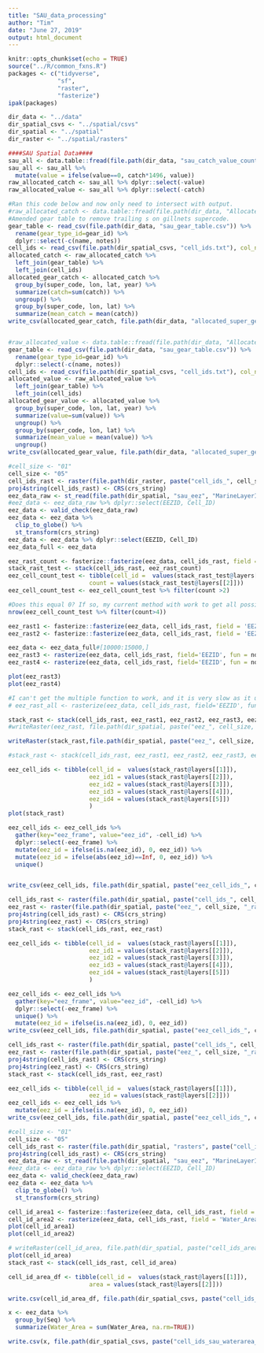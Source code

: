```yaml
---
title: "SAU_data_processing"
author: "Tim"
date: "June 27, 2019"
output: html_document
---
```


```r
knitr::opts_chunk$set(echo = TRUE)
source("../R/common_fxns.R")
packages <- c("tidyverse", 
              "sf", 
              "raster",
              "fasterize")
ipak(packages)

dir_data <- "../data"
dir_spatial_csvs <- "../spatial/csvs"
dir_spatial <- "../spatial"
dir_raster <- "../spatial/rasters"
```

```r
####SAU Spatial Data####
sau_all <- data.table::fread(file.path(dir_data, "sau_catch_value_country.csv"))
sau_all <- sau_all %>% 
  mutate(value = ifelse(value==0, catch*1496, value))
raw_allocated_catch <- sau_all %>% dplyr::select(-value)
raw_allocated_value <- sau_all %>% dplyr::select(-catch)

#Ran this code below and now only need to intersect with output.
#raw_allocated_catch <- data.table::fread(file.path(dir_data, "AllocatedCatchIUCNJan312019.csv"))
#Amended gear table to remove trailing s on gillnets supercode. 
gear_table <- read_csv(file.path(dir_data, "sau_gear_table.csv")) %>%
  rename(gear_type_id=gear_id) %>%
  dplyr::select(-c(name, notes))
cell_ids <- read_csv(file.path(dir_spatial_csvs, "cell_ids.txt"), col_names = c("cell_id", "lon", "lat"))
allocated_catch <- raw_allocated_catch %>%
  left_join(gear_table) %>%
  left_join(cell_ids)
allocated_gear_catch <- allocated_catch %>%
  group_by(super_code, lon, lat, year) %>%
  summarize(catch=sum(catch)) %>%
  ungroup() %>%
  group_by(super_code, lon, lat) %>%
  summarize(mean_catch = mean(catch))
write_csv(allocated_gear_catch, file.path(dir_data, "allocated_super_gear_catch.csv"))


#raw_allocated_value <- data.table::fread(file.path(dir_data, "AllocatedValueIUCNJuly42019.csv"))
gear_table <- read_csv(file.path(dir_data, "sau_gear_table.csv")) %>%
  rename(gear_type_id=gear_id) %>%
  dplyr::select(-c(name, notes))
cell_ids <- read_csv(file.path(dir_spatial_csvs, "cell_ids.txt"), col_names = c("cell_id", "lon", "lat"))
allocated_value <- raw_allocated_value %>%
  left_join(gear_table) %>%
  left_join(cell_ids)
allocated_gear_value <- allocated_value %>%
  group_by(super_code, lon, lat, year) %>%
  summarize(value=sum(value)) %>%
  ungroup() %>%
  group_by(super_code, lon, lat) %>%
  summarize(mean_value = mean(value)) %>% 
  ungroup()
write_csv(allocated_gear_value, file.path(dir_data, "allocated_super_gear_value.csv"))

```

```r
#cell_size <- "01"
cell_size <- "05"
cell_ids_rast <- raster(file.path(dir_raster, paste("cell_ids_", cell_size, "_rast.tif", sep="")))
proj4string(cell_ids_rast) <- CRS(crs_string)
eez_data_raw <- st_read(file.path(dir_spatial, "sau_eez", "MarineLayerID_2_12_FINAL.shp"))
#eez_data <- eez_data_raw %>% dplyr::select(EEZID, Cell_ID)
eez_data <- valid_check(eez_data_raw)
eez_data <- eez_data %>%
  clip_to_globe() %>%
  st_transform(crs_string)
eez_data <- eez_data %>% dplyr::select(EEZID, Cell_ID)
eez_data_full <- eez_data

eez_rast_count <- fasterize::fasterize(eez_data, cell_ids_rast, field = 'EEZID', fun='count') #This might give some incorrect matches at the borders of eez where a cell straddles two or more areas. 
stack_rast_test <- stack(cell_ids_rast, eez_rast_count)
eez_cell_count_test <- tibble(cell_id =  values(stack_rast_test@layers[[1]]),
                       count = values(stack_rast_test@layers[[2]]))
eez_cell_count_test <- eez_cell_count_test %>% filter(count >2)

#Does this equal 0? If so, my current method with work to get all possible EEZ ID values
nrow(eez_cell_count_test %>% filter(count>4))

eez_rast1 <- fasterize::fasterize(eez_data, cell_ids_rast, field = 'EEZID', fun='max') #This might give some incorrect matches at the borders of eez where a cell straddles two or more areas. 
eez_rast2 <- fasterize::fasterize(eez_data, cell_ids_rast, field = 'EEZID', fun='min') #This might give some incorrect matches at the borders of eez where a cell straddles two or more areas. 

eez_data <- eez_data_full#[10000:15000,]
eez_rast3 <- rasterize(eez_data, cell_ids_rast, field='EEZID', fun = non_min_min) 
eez_rast4 <- rasterize(eez_data, cell_ids_rast, field='EEZID', fun = non_max_max)

plot(eez_rast3)
plot(eez_rast4)

#I can't get the multiple function to work, and it is very slow as it uses 'rasterize'
# eez_rast_all <- rasterize(eez_data, cell_ids_rast, field='EEZID', fun = function(x,...)c(min(x), max(x), non_min_min(x), non_max_max(x)))

stack_rast <- stack(cell_ids_rast, eez_rast1, eez_rast2, eez_rast3, eez_rast4)
#writeRaster(eez_rast, file.path(dir_spatial, paste("eez_", cell_size, "_rast.tif", sep="")))

writeRaster(stack_rast,file.path(dir_spatial, paste("eez_", cell_size, "_rast.grd", sep="")), format="raster")

#stack_rast <- stack(cell_ids_rast, eez_rast1, eez_rast2, eez_rast3, eez_rast4)

eez_cell_ids <- tibble(cell_id =  values(stack_rast@layers[[1]]),
                       eez_id1 = values(stack_rast@layers[[2]]),
                       eez_id2 = values(stack_rast@layers[[3]]),
                       eez_id3 = values(stack_rast@layers[[4]]),
                       eez_id4 = values(stack_rast@layers[[5]])
                       )
plot(stack_rast)

eez_cell_ids <- eez_cell_ids %>% 
  gather(key="eez_frame", value="eez_id", -cell_id) %>% 
  dplyr::select(-eez_frame) %>% 
  mutate(eez_id = ifelse(is.na(eez_id), 0, eez_id)) %>% 
  mutate(eez_id = ifelse(abs(eez_id)==Inf, 0, eez_id)) %>% 
  unique() 


write_csv(eez_cell_ids, file.path(dir_spatial, paste("eez_cell_ids_", cell_size, ".csv", sep="")))


```

```r

cell_ids_rast <- raster(file.path(dir_spatial, paste("cell_ids_", cell_size, "_rast.tif", sep="")))
eez_rast <- raster(file.path(dir_spatial, paste("eez_", cell_size, "_rast.grd", sep="")))
proj4string(cell_ids_rast) <- CRS(crs_string)
proj4string(eez_rast) <- CRS(crs_string)
stack_rast <- stack(cell_ids_rast, eez_rast)

eez_cell_ids <- tibble(cell_id =  values(stack_rast@layers[[1]]),
                       eez_id1 = values(stack_rast@layers[[2]]),
                       eez_id2 = values(stack_rast@layers[[3]]),
                       eez_id3 = values(stack_rast@layers[[4]]),
                       eez_id4 = values(stack_rast@layers[[5]])
                       )

eez_cell_ids <- eez_cell_ids %>% 
  gather(key="eez_frame", value="eez_id", -cell_id) %>% 
  dplyr::select(-eez_frame) %>% 
  unique() %>% 
  mutate(eez_id = ifelse(is.na(eez_id), 0, eez_id))
write_csv(eez_cell_ids, file.path(dir_spatial, paste("eez_cell_ids_", cell_size, ".csv", sep="")))
```



```r

cell_ids_rast <- raster(file.path(dir_spatial, paste("cell_ids_", cell_size, "_rast.tif", sep="")))
eez_rast <- raster(file.path(dir_spatial, paste("eez_", cell_size, "_rast.tif", sep="")))
proj4string(cell_ids_rast) <- CRS(crs_string)
proj4string(eez_rast) <- CRS(crs_string)
stack_rast <- stack(cell_ids_rast, eez_rast)

eez_cell_ids <- tibble(cell_id =  values(stack_rast@layers[[1]]),
                       eez_id = values(stack_rast@layers[[2]]))
eez_cell_ids <- eez_cell_ids %>% 
  mutate(eez_id = ifelse(is.na(eez_id), 0, eez_id))
write_csv(eez_cell_ids, file.path(dir_spatial, paste("eez_cell_ids_", cell_size, ".csv", sep="")))

```



```r
#cell_size <- "01"
cell_size <- "05"
cell_ids_rast <- raster(file.path(dir_spatial, "rasters", paste("cell_ids_", cell_size, "_rast.tif", sep="")))
proj4string(cell_ids_rast) <- CRS(crs_string)
eez_data_raw <- st_read(file.path(dir_spatial, "sau_eez", "MarineLayerID_2_12_FINAL.shp"))
#eez_data <- eez_data_raw %>% dplyr::select(EEZID, Cell_ID)
eez_data <- valid_check(eez_data_raw)
eez_data <- eez_data %>%
  clip_to_globe() %>%
  st_transform(crs_string)

cell_id_area1 <- fasterize::fasterize(eez_data, cell_ids_rast, field = 'Water_Area', fun='sum') 
cell_id_area2 <- rasterize(eez_data, cell_ids_rast, field = 'Water_Area', fun=function(x, na.rm) sum(na.omit(x)))
plot(cell_id_area1)
plot(cell_id_area2)

# writeRaster(cell_id_area, file.path(dir_spatial, paste("cell_ids_area_", cell_size, ".tif", sep="")))
plot(cell_id_area)
stack_rast <- stack(cell_ids_rast, cell_id_area)

cell_id_area_df <- tibble(cell_id =  values(stack_rast@layers[[1]]),
                       area = values(stack_rast@layers[[2]]))

write.csv(cell_id_area_df, file.path(dir_spatial_csvs, paste("cell_ids_area_", cell_size, ".csv", sep="")))

x <- eez_data %>% 
  group_by(Seq) %>% 
  summarize(Water_Area = sum(Water_Area, na.rm=TRUE))

write.csv(x, file.path(dir_spatial_csvs, paste("cell_ids_sau_waterarea_", cell_size, ".csv", sep="")))

```

